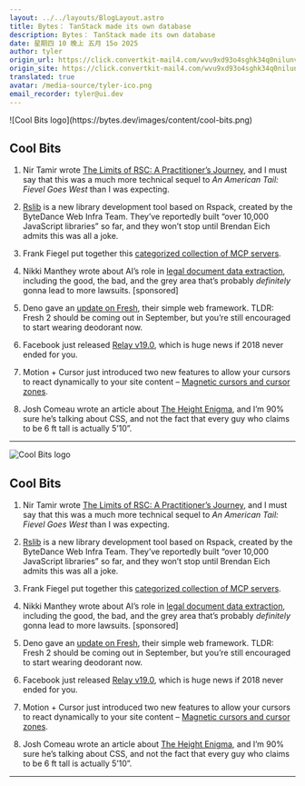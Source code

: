 ```yaml
---
layout: ../../layouts/BlogLayout.astro
title: Bytes： TanStack made its own database
description: Bytes： TanStack made its own database
date: 星期四 10 晚上 五月 15o 2025
author: tyler
origin_url: https://click.convertkit-mail4.com/wvu9xd93o4sghk34q0nilunvz9zxxi8/l2heh6ul43monkf6/aHR0cHM6Ly9ieXRlcy5kZXYvYXJjaGl2ZXMvMzkz
origin_site: https://click.convertkit-mail4.com/wvu9xd93o4sghk34q0nilunvz9zxxi8/l2heh6ul43monkf6/aHR0cHM6Ly9ieXRlcy5kZXYvYXJjaGl2ZXMvMzkz
translated: true
avatar: /media-source/tyler-ico.png
email_recorder: tyler@ui.dev
---
```



<Reference client:only="react" title="Bytes： TanStack made its own database" url="https://click.convertkit-mail4.com/wvu9xd93o4sghk34q0nilunvz9zxxi8/l2heh6ul43monkf6/aHR0cHM6Ly9ieXRlcy5kZXYvYXJjaGl2ZXMvMzkz" />

<Detail client:only="react">
	![Cool Bits logo](https://bytes.dev/images/content/cool-bits.png)

## Cool Bits

1.  Nir Tamir wrote [The Limits of RSC: A Practitioner’s Journey](https://click.convertkit-mail4.com/wvu9xd93o4sghk34q0nilunvz9zxxi8/z2hgh7ue732okqup/aHR0cHM6Ly93d3cubmlydGFtaXIuY29tL2FydGljbGVzL3RoZS1saW1pdHMtb2YtcnNjLWEtcHJhY3RpdGlvbmVycy1qb3VybmV5), and I must say that this was a much more technical sequel to _An American Tail: Fievel Goes West_ than I was expecting.
    
2.  [Rslib](https://click.convertkit-mail4.com/wvu9xd93o4sghk34q0nilunvz9zxxi8/p8hehqu4dzw92qsq/aHR0cHM6Ly9saWIucnNidWlsZC5kZXYvYmxvZy9pbnRyb2R1Y2luZy1yc2xpYg==) is a new library development tool based on Rspack, created by the ByteDance Web Infra Team. They’ve reportedly built “over 10,000 JavaScript libraries” so far, and they won’t stop until Brendan Eich admits this was all a joke.
    
3.  Frank Fiegel put together this [categorized collection of MCP servers](https://click.convertkit-mail4.com/wvu9xd93o4sghk34q0nilunvz9zxxi8/x0hph3uezwvnp4f5/aHR0cHM6Ly9naXRodWIuY29tL3B1bmtwZXllL2F3ZXNvbWUtbWNwLXNlcnZlcnM=).
    
4.  Nikki Manthey wrote about AI’s role in [legal document data extraction](https://click.convertkit-mail4.com/wvu9xd93o4sghk34q0nilunvz9zxxi8/6qhehoulw78p54uo/aHR0cHM6Ly9hcHJ5c2UuY29tL2Jsb2cvbGVnYWwtZG9jdW1lbnQtYXV0b21hdGlvbi13aXRoLWFpP3V0bV9jYW1wYWlnbj0wNTE1MjAyNSZ1dG1fbWVkaXVtPW5ld3NsZXR0ZXImdXRtX3NvdXJjZT1ieXRlcy5kZXY=), including the good, the bad, and the grey area that’s probably _definitely_ gonna lead to more lawsuits. \[sponsored\]
    
5.  Deno gave an [update on Fresh](https://click.convertkit-mail4.com/wvu9xd93o4sghk34q0nilunvz9zxxi8/kkhmh2unel0857tl/aHR0cHM6Ly9kZW5vLmNvbS9ibG9nL2FuLXVwZGF0ZS1vbi1mcmVzaA==), their simple web framework. TLDR: Fresh 2 should be coming out in September, but you’re still encouraged to start wearing deodorant now.
    
6.  Facebook just released [Relay v19.0](https://click.convertkit-mail4.com/wvu9xd93o4sghk34q0nilunvz9zxxi8/58hvh8ug0md50pt6/aHR0cHM6Ly9naXRodWIuY29tL2ZhY2Vib29rL3JlbGF5L3JlbGVhc2VzL3RhZy92MTkuMC4w), which is huge news if 2018 never ended for you.
    
7.  Motion + Cursor just introduced two new features to allow your cursors to react dynamically to your site content – [Magnetic cursors and cursor zones](https://click.convertkit-mail4.com/wvu9xd93o4sghk34q0nilunvz9zxxi8/25h2h9u3g2p7gvu3/aHR0cHM6Ly9tb3Rpb24uZGV2L2Jsb2cvaW50cm9kdWNpbmctbWFnbmV0aWMtY3Vyc29ycy1pbi1tb3Rpb24tY3Vyc29y).
    
8.  Josh Comeau wrote an article about [The Height Enigma](https://click.convertkit-mail4.com/wvu9xd93o4sghk34q0nilunvz9zxxi8/qvh8h8udvrm8v4ul/aHR0cHM6Ly93d3cuam9zaHdjb21lYXUuY29tL2Nzcy9oZWlnaHQtZW5pZ21hLw==), and I’m 90% sure he’s talking about CSS, and not the fact that every guy who claims to be 6 ft tall is actually 5’10”.
    

* * *


</Detail>

![Cool Bits logo](https://bytes.dev/images/content/cool-bits.png)

## Cool Bits

1. Nir Tamir wrote [The Limits of RSC: A Practitioner’s Journey](https://click.convertkit-mail4.com/wvu9xd93o4sghk34q0nilunvz9zxxi8/z2hgh7ue732okqup/aHR0cHM6Ly93d3cubmlydGFtaXIuY29tL2FydGljbGVzL3RoZS1saW1pdHMtb2YtcnNjLWEtcHJhY3RpdGlvbmVycy1qb3VybmV5), and I must say that this was a much more technical sequel to *An American Tail: Fievel Goes West* than I was expecting.

2. [Rslib](https://click.convertkit-mail4.com/wvu9xd93o4sghk34q0nilunvz9zxxi8/p8hehqu4dzw92qsq/aHR0cHM6Ly9saWIucnNidWlsZC5kZXYvYmxvZy9pbnRyb2R1Y2luZy1yc2xpYg==) is a new library development tool based on Rspack, created by the ByteDance Web Infra Team. They’ve reportedly built “over 10,000 JavaScript libraries” so far, and they won’t stop until Brendan Eich admits this was all a joke.

3. Frank Fiegel put together this [categorized collection of MCP servers](https://click.convertkit-mail4.com/wvu9xd93o4sghk34q0nilunvz9zxxi8/x0hph3uezwvnp4f5/aHR0cHM6Ly9naXRodWIuY29tL3B1bmtwZXllL2F3ZXNvbWUtbWNwLXNlcnZlcnM=).

4. Nikki Manthey wrote about AI’s role in [legal document data extraction](https://click.convertkit-mail4.com/wvu9xd93o4sghk34q0nilunvz9zxxi8/6qhehoulw78p54uo/aHR0cHM6Ly9hcHJ5c2UuY29tL2Jsb2cvbGVnYWwtZG9jdW1lbnQtYXV0b21hdGlvbi13aXRoLWFpP3V0bV9jYW1wYWlnbj0wNTE1MjAyNSZ1dG1fbWVkaXVtPW5ld3NsZXR0ZXImdXRtX3NvdXJjZT1ieXRlcy5kZXY=), including the good, the bad, and the grey area that’s probably *definitely* gonna lead to more lawsuits. \[sponsored]

5. Deno gave an [update on Fresh](https://click.convertkit-mail4.com/wvu9xd93o4sghk34q0nilunvz9zxxi8/kkhmh2unel0857tl/aHR0cHM6Ly9kZW5vLmNvbS9ibG9nL2FuLXVwZGF0ZS1vbi1mcmVzaA==), their simple web framework. TLDR: Fresh 2 should be coming out in September, but you’re still encouraged to start wearing deodorant now.

6. Facebook just released [Relay v19.0](https://click.convertkit-mail4.com/wvu9xd93o4sghk34q0nilunvz9zxxi8/58hvh8ug0md50pt6/aHR0cHM6Ly9naXRodWIuY29tL2ZhY2Vib29rL3JlbGF5L3JlbGVhc2VzL3RhZy92MTkuMC4w), which is huge news if 2018 never ended for you.

7. Motion + Cursor just introduced two new features to allow your cursors to react dynamically to your site content – [Magnetic cursors and cursor zones](https://click.convertkit-mail4.com/wvu9xd93o4sghk34q0nilunvz9zxxi8/25h2h9u3g2p7gvu3/aHR0cHM6Ly9tb3Rpb24uZGV2L2Jsb2cvaW50cm9kdWNpbmctbWFnbmV0aWMtY3Vyc29ycy1pbi1tb3Rpb24tY3Vyc29y).

8. Josh Comeau wrote an article about [The Height Enigma](https://click.convertkit-mail4.com/wvu9xd93o4sghk34q0nilunvz9zxxi8/qvh8h8udvrm8v4ul/aHR0cHM6Ly93d3cuam9zaHdjb21lYXUuY29tL2Nzcy9oZWlnaHQtZW5pZ21hLw==), and I’m 90% sure he’s talking about CSS, and not the fact that every guy who claims to be 6 ft tall is actually 5’10”.

***


